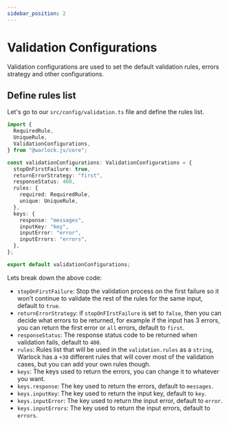 ```yaml
---
sidebar_position: 2
---
```


# Validation Configurations

Validation configurations are used to set the default validation rules, errors strategy and other configurations.

## Define rules list

Let's go to our `src/config/validation.ts` file and define the rules list.

```ts title="src/config/validation.ts"
import {
  RequiredRule,
  UniqueRule,
  ValidationConfigurations,
} from "@warlock.js/core";

const validationConfigurations: ValidationConfigurations = {
  stopOnFirstFailure: true,
  returnErrorStrategy: "first",
  responseStatus: 400,
  rules: {
    required: RequiredRule,
    unique: UniqueRule,
  },
  keys: {
    response: "messages",
    inputKey: "key",
    inputError: "error",
    inputErrors: "errors",
  },
};

export default validationConfigurations;
```

Lets break down the above code:

- `stopOnFirstFailure`: Stop the validation process on the first failure so it won't continue to validate the rest of the rules for the same input, default to `true`.
- `returnErrorStrategy`: if `stopOnFIrstFailure` is set to `false`, then you can decide what errors to be returned, for example if the input has 3 errors, you can return the first error or `all` errors, default to `first`.
- `responseStatus`: The response status code to be returned when validation fails, default to `400`.
- `rules`: Rules list that will be used in the `validation.rules` as a `string`, Warlock has a `+30` different rules that will cover most of the validation cases, but you can add your own rules though.
- `keys`: The keys used to return the errors, you can change it to whatever you want.
- `keys.response`: The key used to return the errors, default to `messages`.
- `keys.inputKey`: The key used to return the input key, default to `key`.
- `keys.inputError`: The key used to return the input error, default to `error`.
- `keys.inputErrors`: The key used to return the input errors, default to `errors`.
